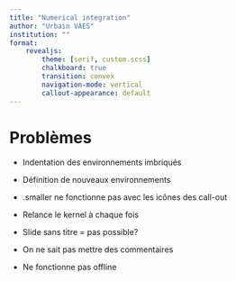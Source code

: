 ```yaml
---
title: "Numerical integration"
author: "Urbain VAES"
institution: ""
format:
    revealjs:
        theme: [serif, custom.scss]
        chalkboard: true
        transition: convex
        navigation-mode: vertical
        callout-appearance: default
---
```


# Problèmes

- Indentation des environnements imbriqués

- Définition de nouveaux environnements

- .smaller ne fonctionne pas avec les icônes des call-out

- Relance le kernel à chaque fois

- Slide sans titre = pas possible?

- On ne sait pas mettre des commentaires

- Ne fonctionne pas offline
